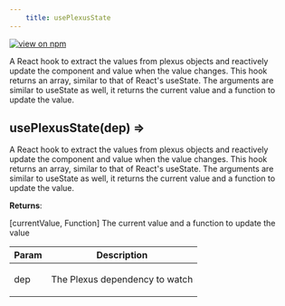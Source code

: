 ```yaml
--- 
	title: usePlexusState 
--- 
```


[![view on npm](http://img.shields.io/npm/v/@plexusjs/core.svg)](https://www.npmjs.org/package/@plexusjs/core)

A React hook to extract the values from plexus objects and reactively update the component and value when the value changes. This hook returns an array, similar to that of React's useState. The arguments are similar to useState as well, it returns the current value and a function to update the value.

<a name="usePlexusState"></a>

## usePlexusState(dep) ⇒
<p>A React hook to extract the values from plexus objects and reactively update the component and value when the value changes. This hook returns an array, similar to that of React's useState. The arguments are similar to useState as well, it returns the current value and a function to update the value.</p>

**Returns**: <p>[currentValue, Function] The current value and a function to update the value</p>  

| Param | Description |
| --- | --- |
| dep | <p>The Plexus dependency to watch</p> |

